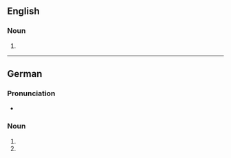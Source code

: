 {{also|brownies}}

==English==

===Noun===
{{head|en|noun form}}

# {{plural of|Brownie|lang=en}}

----

==German==

===Pronunciation===
* {{IPA|[ˈbʁaʊ̯nis]|lang=de}}

===Noun===
{{head|de|noun form}}

# {{inflection of|Brownie||gen|s|lang=de}}
# {{plural of|Brownie|lang=de}}